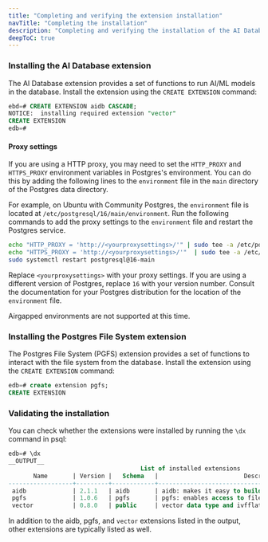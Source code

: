 ```yaml
---
title: "Completing and verifying the extension installation"
navTitle: "Completing the installation"
description: "Completing and verifying the installation of the AI Database and Postgres File System extensions."
deepToC: true
---
```


### Installing the AI Database extension

The AI Database extension provides a set of functions to run AI/ML models in the database. Install the extension using the `CREATE EXTENSION` command:

```sql
ebd=# CREATE EXTENSION aidb CASCADE;
NOTICE:  installing required extension "vector"
CREATE EXTENSION
edb=#
```

#### Proxy settings

If you are using a HTTP proxy, you may need to set the `HTTP_PROXY` and `HTTPS_PROXY` environment variables in Postgres's environment. You can do this by adding the following lines to the `environment` file in the `main` directory of the Postgres data directory.

For example, on Ubuntu with Community Postgres, the `environment` file is located at `/etc/postgresql/16/main/environment`. Run the following commands to add the proxy settings to the `environment` file and restart the Postgres service.

```bash
echo "HTTP_PROXY = 'http://<yourproxysettings>/'" | sudo tee -a /etc/postgresql/16/main/environment
echo "HTTPS_PROXY = 'http://<yourproxysettings>/'"  | sudo tee -a /etc/postgresql/16/main/environment
sudo systemctl restart postgresql@16-main
```

Replace `<yourproxysettings>` with your proxy settings. If you are using a different version of Postgres, replace `16` with your version number. Consult the documentation for your Postgres distribution for the location of the `environment` file.

Airgapped environments are not supported at this time.

### Installing the Postgres File System extension

The Postgres File System (PGFS) extension provides a set of functions to interact with the file system from the database. Install the extension using the `CREATE EXTENSION` command:

```sql
edb=# create extension pgfs;
CREATE EXTENSION
```

### Validating the installation

You can check whether the extensions were installed by running the `\dx` command in psql:

```sql
edb=# \dx
__OUTPUT__
                                     List of installed extensions
       Name       | Version |   Schema   |                        Description
------------------+---------+------------+------------------------------------------------------------
 aidb             | 2.1.1   | aidb       | aidb: makes it easy to build AI applications with postgres
 pgfs             | 1.0.6   | pgfs       | pgfs: enables access to filesystem-like storage locations
 vector           | 0.8.0   | public     | vector data type and ivfflat and hnsw access methods
```

In addition to the aidb, pgfs, and `vector` extensions listed in the output, other extensions are typically listed as well. 
